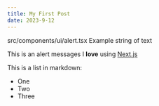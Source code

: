 ```yaml
---
title: My First Post
date: 2023-9-12
---
```



src/components/ui/alert.tsx
Example string of text

<Alert>This is an alert message</Alert>s I **love** using
[Next.js](https://nextjs.org/)

This is a list in markdown:

- One
- Two
- Three
